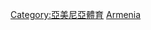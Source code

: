 {{Catnav|頁面分類|各種主題的頁面分類|按國家分類|各國體育|亞美尼亞體育}}
{{Catnav|頁面分類|各種主題的頁面分類|按國家分類|各國體育|各國足球}}
{{Catnav|頁面分類|...|球類運動|足球|各國足球}}
{{Catnav|頁面分類|...|体育|各國體育|亞美尼亞體育}}
{{Catnav|頁面分類|...|体育|各國體育|各國足球}}
{{Commons category|Association football in Armenia}}

[[Category:亞美尼亞體育|Category:亞美尼亞體育]]
[[Category:歐洲各國足球|Armenia]]